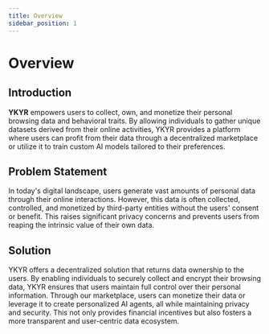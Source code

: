 ```yaml
---
title: Overview
sidebar_position: 1
---
```


# Overview

## Introduction

**YKYR** empowers users to collect, own, and monetize their personal browsing data and behavioral traits. By allowing individuals to gather unique datasets derived from their online activities, YKYR provides a platform where users can profit from their data through a decentralized marketplace or utilize it to train custom AI models tailored to their preferences.

## Problem Statement

In today's digital landscape, users generate vast amounts of personal data through their online interactions. However, this data is often collected, controlled, and monetized by third-party entities without the users' consent or benefit. This raises significant privacy concerns and prevents users from reaping the intrinsic value of their own data.

## Solution

YKYR offers a decentralized solution that returns data ownership to the users. By enabling individuals to securely collect and encrypt their browsing data, YKYR ensures that users maintain full control over their personal information. Through our marketplace, users can monetize their data or leverage it to create personalized AI agents, all while maintaining privacy and security. This not only provides financial incentives but also fosters a more transparent and user-centric data ecosystem.